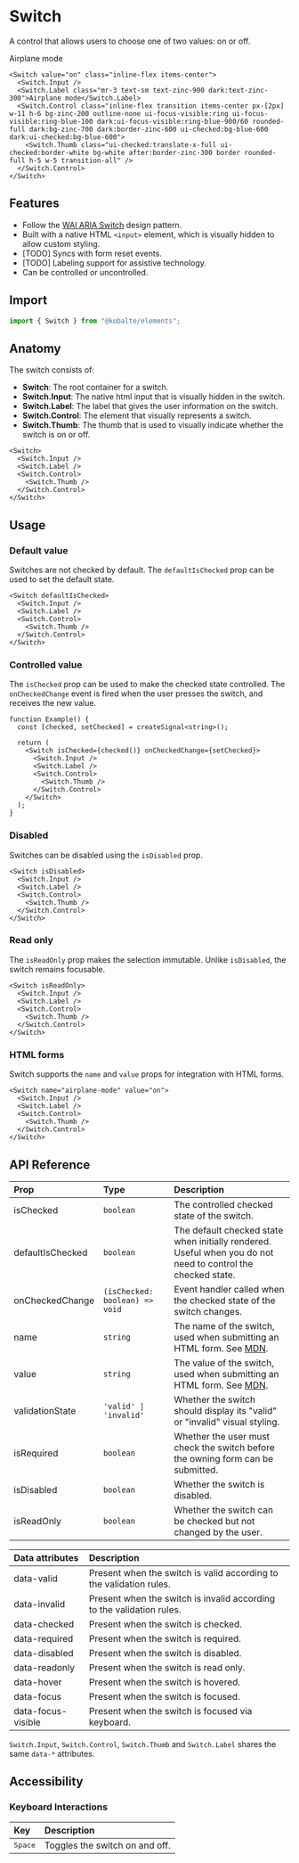 

# Switch

A control that allows users to choose one of two values: on or off.

<Preview isCentered>
  <Switch value="on" class="inline-flex items-center">
    <Switch.Input />
    <Switch.Label class="mr-3 text-sm text-zinc-900 dark:text-zinc-300">Airplane mode</Switch.Label>
    <Switch.Control class="inline-flex transition items-center px-[2px] w-11 h-6 bg-zinc-200 outline-none ui-focus-visible:ring ui-focus-visible:ring-blue-100 dark:ui-focus-visible:ring-blue-900/60 rounded-full dark:bg-zinc-700 dark:border-zinc-600 ui-checked:bg-blue-600 dark:ui-checked:bg-blue-600">
      <Switch.Thumb class="ui-checked:translate-x-full ui-checked:border-white bg-white after:border-zinc-300 border rounded-full h-5 w-5 transition-all" />
    </Switch.Control>
  </Switch>
</Preview>

```tsx
<Switch value="on" class="inline-flex items-center">
  <Switch.Input />
  <Switch.Label class="mr-3 text-sm text-zinc-900 dark:text-zinc-300">Airplane mode</Switch.Label>
  <Switch.Control class="inline-flex transition items-center px-[2px] w-11 h-6 bg-zinc-200 outline-none ui-focus-visible:ring ui-focus-visible:ring-blue-100 dark:ui-focus-visible:ring-blue-900/60 rounded-full dark:bg-zinc-700 dark:border-zinc-600 ui-checked:bg-blue-600 dark:ui-checked:bg-blue-600">
    <Switch.Thumb class="ui-checked:translate-x-full ui-checked:border-white bg-white after:border-zinc-300 border rounded-full h-5 w-5 transition-all" />
  </Switch.Control>
</Switch>
```

## Features

- Follow the [WAI ARIA Switch](https://www.w3.org/WAI/ARIA/apg/patterns/switch/) design pattern.
- Built with a native HTML `<input>` element, which is visually hidden to allow custom styling.
- [TODO] Syncs with form reset events.
- [TODO] Labeling support for assistive technology.
- Can be controlled or uncontrolled.

## Import

```ts
import { Switch } from "@kobalte/elements";
```

## Anatomy

The switch consists of:

- **Switch**: The root container for a switch.
- **Switch.Input**: The native html input that is visually hidden in the switch.
- **Switch.Label**: The label that gives the user information on the switch.
- **Switch.Control**: The element that visually represents a switch.
- **Switch.Thumb**: The thumb that is used to visually indicate whether the switch is on or off.

```tsx
<Switch>
  <Switch.Input />
  <Switch.Label />
  <Switch.Control>
    <Switch.Thumb />
  </Switch.Control>
</Switch>
```

## Usage

### Default value

Switches are not checked by default. The `defaultIsChecked` prop can be used to set the default state.

```tsx {0}
<Switch defaultIsChecked>
  <Switch.Input />
  <Switch.Label />
  <Switch.Control>
    <Switch.Thumb />
  </Switch.Control>
</Switch>
```

### Controlled value

The `isChecked` prop can be used to make the checked state controlled. The `onCheckedChange` event is fired when the user presses the switch, and receives the new value.

```tsx {1,4}
function Example() {
  const [checked, setChecked] = createSignal<string>();

  return (
    <Switch isChecked={checked()} onCheckedChange={setChecked}>
      <Switch.Input />
      <Switch.Label />
      <Switch.Control>
        <Switch.Thumb />
      </Switch.Control>
    </Switch>
  );
}
```

### Disabled

Switches can be disabled using the `isDisabled` prop.

```tsx {0}
<Switch isDisabled>
  <Switch.Input />
  <Switch.Label />
  <Switch.Control>
    <Switch.Thumb />
  </Switch.Control>
</Switch>
```

### Read only

The `isReadOnly` prop makes the selection immutable. Unlike `isDisabled`, the switch remains focusable.

```tsx {0}
<Switch isReadOnly>
  <Switch.Input />
  <Switch.Label />
  <Switch.Control>
    <Switch.Thumb />
  </Switch.Control>
</Switch>
```

### HTML forms

Switch supports the `name` and `value` props for integration with HTML forms.

```tsx {0}
<Switch name="airplane-mode" value="on">
  <Switch.Input />
  <Switch.Label />
  <Switch.Control>
    <Switch.Thumb />
  </Switch.Control>
</Switch>
```

## API Reference

| Prop             | Type                           | Description                                                                                                                                              |
| :--------------- | :----------------------------- | :------------------------------------------------------------------------------------------------------------------------------------------------------- |
| isChecked        | `boolean`                      | The controlled checked state of the switch.                                                                                                              |
| defaultIsChecked | `boolean`                      | The default checked state when initially rendered. Useful when you do not need to control the checked state.                                             |
| onCheckedChange  | `(isChecked: boolean) => void` | Event handler called when the checked state of the switch changes.                                                                                       |
| name             | `string`                       | The name of the switch, used when submitting an HTML form. See [MDN](https://developer.mozilla.org/en-US/docs/Web/HTML/Element/input#htmlattrdefname).   |
| value            | `string`                       | The value of the switch, used when submitting an HTML form. See [MDN](https://developer.mozilla.org/en-US/docs/Web/HTML/Element/input#htmlattrdefvalue). |
| validationState  | `'valid' \| 'invalid'`         | Whether the switch should display its "valid" or "invalid" visual styling.                                                                               |
| isRequired       | `boolean`                      | Whether the user must check the switch before the owning form can be submitted.                                                                          |
| isDisabled       | `boolean`                      | Whether the switch is disabled.                                                                                                                          |
| isReadOnly       | `boolean`                      | Whether the switch can be checked but not changed by the user.                                                                                           |

| Data attributes    | Description                                                           |
| :----------------- | :-------------------------------------------------------------------- |
| data-valid         | Present when the switch is valid according to the validation rules.   |
| data-invalid       | Present when the switch is invalid according to the validation rules. |
| data-checked       | Present when the switch is checked.                                   |
| data-required      | Present when the switch is required.                                  |
| data-disabled      | Present when the switch is disabled.                                  |
| data-readonly      | Present when the switch is read only.                                 |
| data-hover         | Present when the switch is hovered.                                   |
| data-focus         | Present when the switch is focused.                                   |
| data-focus-visible | Present when the switch is focused via keyboard.                      |

`Switch.Input`, `Switch.Control`, `Switch.Thumb` and `Switch.Label` shares the same `data-*` attributes.

## Accessibility

### Keyboard Interactions

| Key              | Description                    |
| :--------------- | :----------------------------- |
| <Kbd>Space</Kbd> | Toggles the switch on and off. |
